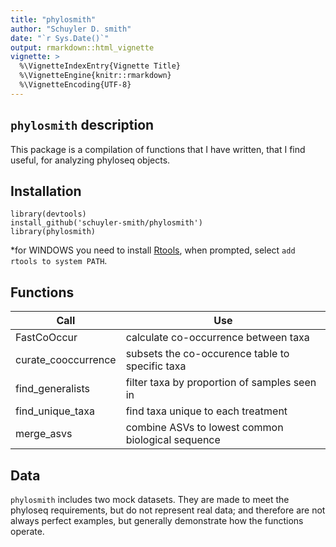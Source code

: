 ```yaml
---
title: "phylosmith"
author: "Schuyler D. smith"
date: "`r Sys.Date()`"
output: rmarkdown::html_vignette
vignette: >
  %\VignetteIndexEntry{Vignette Title}
  %\VignetteEngine{knitr::rmarkdown}
  %\VignetteEncoding{UTF-8}
---
```


## `phylosmith` description

This package is a compilation of functions that I have written, that I find useful, for analyzing phyloseq objects.

## Installation

```
library(devtools)
install_github('schuyler-smith/phylosmith')
library(phylosmith)
```

\*for WINDOWS you need to install <a href="https://cran.r-project.org/bin/windows/Rtools/" target="_blank" >Rtools</a>, when prompted, select `add rtools to system PATH`.

## Functions

Call			 | Use
---------------- | ------------------------------------------------
FastCoOccur      | calculate co-occurrence between taxa
curate_cooccurrence | subsets the co-occurence table to specific taxa
find_generalists | filter taxa by proportion of samples seen in
find_unique_taxa | find taxa unique to each treatment
merge_asvs       | combine ASVs to lowest common biological sequence

## Data

`phylosmith` includes two mock datasets. They are made to meet the phyloseq requirements, but do not represent real data; and therefore are not always perfect examples, but generally demonstrate how the functions operate.